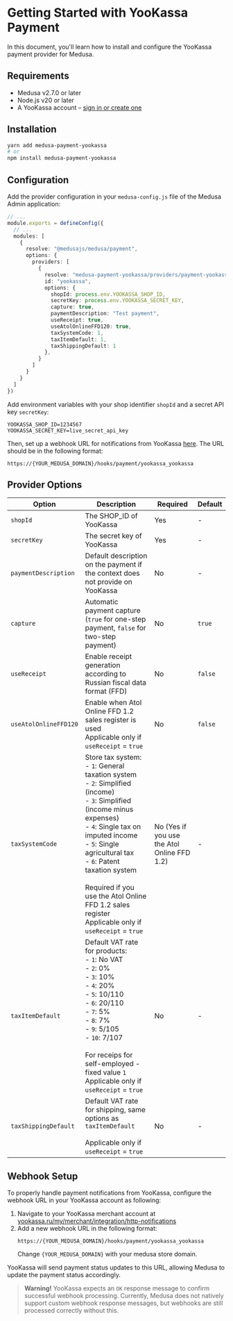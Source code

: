 # Getting Started with YooKassa Payment

In this document, you'll learn how to install and configure the YooKassa payment provider for Medusa.

## Requirements

- Medusa v2.7.0 or later
- Node.js v20 or later
- A YooKassa account – [sign in or create one](https://yookassa.ru/joinups/?source=ks)

## Installation

```bash
yarn add medusa-payment-yookassa
# or
npm install medusa-payment-yookassa
```

## Configuration

Add the provider configuration in your `medusa-config.js` file of the Medusa Admin application:

```ts
// ...
module.exports = defineConfig({
  // ...
  modules: [
    {
      resolve: "@medusajs/medusa/payment",
      options: {
        providers: [
          {
            resolve: "medusa-payment-yookassa/providers/payment-yookassa",
            id: "yookassa",
            options: {
              shopId: process.env.YOOKASSA_SHOP_ID,
              secretKey: process.env.YOOKASSA_SECRET_KEY,
              capture: true,
              paymentDescription: "Test payment",
              useReceipt: true,
              useAtolOnlineFFD120: true,
              taxSystemCode: 1,
              taxItemDefault: 1,
              taxShippingDefault: 1
            },
          }
        ]
      }
    }
  ]
})
```

Add environment variables with your shop identifier `shopId` and a secret API key `secretKey`:

```
YOOKASSA_SHOP_ID=1234567
YOOKASSA_SECRET_KEY=live_secret_api_key
```

Then, set up a webhook URL for notifications from YooKassa [here](https://yookassa.ru/my/merchant/integration/http-notifications). The URL should be in the following format:

```
https://{YOUR_MEDUSA_DOMAIN}/hooks/payment/yookassa_yookassa
```

## Provider Options

| Option                | Description                                                                                                                                                                                                                                                                                                                                            | Required                                    | Default |
| --------------------- | ------------------------------------------------------------------------------------------------------------------------------------------------------------------------------------------------------------------------------------------------------------------------------------------------------------------------------------------------------ | ------------------------------------------- | ------- |
| `shopId`              | The SHOP_ID of YooKassa                                                                                                                                                                                                                                                                                                                                | Yes                                         | -       |
| `secretKey`           | The secret key of YooKassa                                                                                                                                                                                                                                                                                                                             | Yes                                         | -       |
| `paymentDescription`  | Default description on the payment if the context does not provide on YooKassa                                                                                                                                                                                                                                                                         | No                                          | -       |
| `capture`             | Automatic payment capture (`true` for one-step payment, `false` for two-step payment)                                                                                                                                                                                                                                                                  | No                                          | `true`  |
| `useReceipt`          | Enable receipt generation according to Russian fiscal data format (FFD)                                                                                                                                                                                                                                                                                | No                                          | `false` |
| `useAtolOnlineFFD120` | Enable when Atol Online FFD 1.2 sales register is used<br />Applicable only if `useReceipt` = `true`                                                                                                                                                                                                                                                     | No                                          | `false` |
| `taxSystemCode`       | Store tax system:<br />- `1`: General taxation system<br />- `2`: Simplified (income)<br />- `3`: Simplified (income minus expenses)<br />- `4`: Single tax on imputed income<br />- `5`: Single agricultural tax<br />- `6`: Patent taxation system<br /><br />Required if you use the Atol Online FFD 1.2 sales register<br />Applicable only if `useReceipt` = `true` | No (Yes if you use the Atol Online FFD 1.2) | -       |
| `taxItemDefault`      | Default VAT rate for products:<br />- `1`: No VAT<br />- `2`: 0%<br />- `3`: 10%<br />- `4`: 20%<br />- `5`: 10/110<br />- `6`: 20/110<br />- `7`: 5%<br />- `8`: 7%<br />- `9`: 5/105<br />- `10`: 7/107<br /><br />For receips for self-employed - fixed value `1`<br />Applicable only if `useReceipt` = `true`                                                               | No                                          | -       |
| `taxShippingDefault`  | Default VAT rate for shipping, same options as `taxItemDefault` <br /><br />Applicable only if `useReceipt` = `true`                                                                                                                                                                                                                                       | No                                          | -       |

## Webhook Setup

To properly handle payment notifications from YooKassa, configure the webhook URL in your YooKassa account as following:

1. Navigate to your YooKassa merchant account at [yookassa.ru/my/merchant/integration/http-notifications](https://yookassa.ru/my/merchant/integration/http-notifications)
2. Add a new webhook URL in the following format:
    ```
    https://{YOUR_MEDUSA_DOMAIN}/hooks/payment/yookassa_yookassa
    ```
    Change `{YOUR_MEDUSA_DOMAIN}` with your medusa store domain.

YooKassa will send payment status updates to this URL, allowing Medusa to update the payment status accordingly.

> **Warning!** YooKassa expects an `OK` response message to confirm successful webhook processing. Currently, Medusa does not natively support custom webhook response messages, but webhooks are still processed correctly without this.
